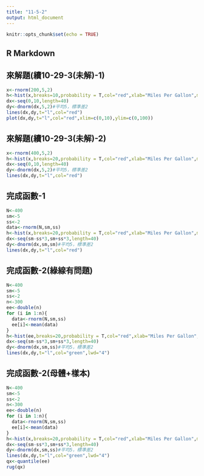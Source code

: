 ```yaml
---
title: "11-5-2"
output: html_document
---
```


```r
knitr::opts_chunk$set(echo = TRUE)
```

## R Markdown

## 來解題(續10-29-3(未解)-1)
```r
x<-rnorm(200,5,2)
h<-hist(x,breaks=10,probability = T,col="red",xlab="Miles Per Gallon",main="Histogram with Normal Curve")
dx<-seq(0,10,length=40)
dy<-dnorm(dx,5,2)#平均5，標準差2
lines(dx,dy,t="l",col="red")
plot(dx,dy,t="l",col="red",xlim=c(0,10),ylim=c(0,100))
```

## 來解題(續10-29-3(未解)-2)
```r
x<-rnorm(400,5,2)
h<-hist(x,breaks=20,probability = T,col="red",xlab="Miles Per Gallon",main="Histogram with Normal Curve")
dx<-seq(0,10,length=40)
dy<-dnorm(dx,5,2)#平均5，標準差2
lines(dx,dy,t="l",col="red")
```

## 完成函數-1
```r
N<-400
sm<-5
ss<-2
data<-rnorm(N,sm,ss)
h<-hist(x,breaks=20,probability = T,col="red",xlab="Miles Per Gallon",main="Histogram with Normal Curve")
dx<-seq(sm-ss*3,sm+ss*3,length=40)
dy<-dnorm(dx,sm,sm)#平均5，標準差2
lines(dx,dy,t="l",col="red")
```

## 完成函數-2(綠線有問題)
```r
N<-400
sm<-5
ss<-2
n<-300
ee<-double(n)
for (i in 1:n){
  data<-rnorm(N,sm,ss)
  ee[i]<-mean(data)
}
h<-hist(ee,breaks=20,probability = T,col="red",xlab="Miles Per Gallon",main="Histogram with Normal Curve")
dx<-seq(sm-ss*3,sm+ss*3,length=40)
dy<-dnorm(dx,sm,ss)#平均5，標準差2
lines(dx,dy,t="l",col="green",lwd="4")
```

## 完成函數-2(母體+樣本)
```r
N<-400
sm<-5
ss<-2
n<-300
ee<-double(n)
for (i in 1:n){
  data<-rnorm(N,sm,ss)
  ee[i]<-mean(data)
}
h<-hist(x,breaks=20,probability = T,col="red",xlab="Miles Per Gallon",main="Histogram with Normal Curve")
dx<-seq(sm-ss*3,sm+ss*3,length=40)
dy<-dnorm(dx,sm,ss)#平均5，標準差2
lines(dx,dy,t="l",col="green",lwd="4")
qx<-quantile(ee)
rug(qx)
```